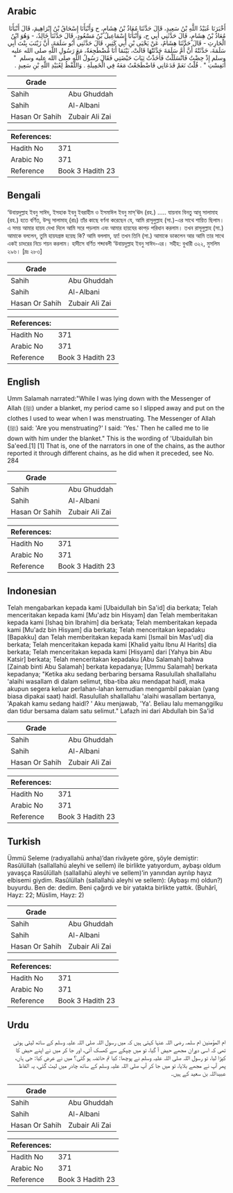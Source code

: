## Arabic


<div dir="rtl" lang="ar" style={{fontSize:'larger',backgroundColor:'#f8f9fa',padding:20}}>
أَخْبَرَنَا عُبَيْدُ اللَّهِ بْنُ سَعِيدٍ، قَالَ حَدَّثَنَا مُعَاذُ بْنُ هِشَامٍ، ح وَأَنْبَأَنَا إِسْحَاقُ بْنُ إِبْرَاهِيمَ، قَالَ أَنْبَأَنَا مُعَاذُ بْنُ هِشَامٍ، قَالَ حَدَّثَنِي أَبِي ح، وَأَنْبَأَنَا إِسْمَاعِيلُ بْنُ مَسْعُودٍ، قَالَ حَدَّثَنَا خَالِدٌ، - وَهُوَ ابْنُ الْحَارِثِ - قَالَ حَدَّثَنَا هِشَامٌ، عَنْ يَحْيَى بْنِ أَبِي كَثِيرٍ، قَالَ حَدَّثَنِي أَبُو سَلَمَةَ، أَنَّ زَيْنَبَ بِنْتَ أَبِي سَلَمَةَ، حَدَّثَتْهُ أَنَّ أُمَّ سَلَمَةَ حَدَّثَتْهَا قَالَتْ، بَيْنَمَا أَنَا مُضْطَجِعَةٌ، مَعَ رَسُولِ اللَّهِ صلى الله عليه وسلم إِذْ حِضْتُ فَانْسَلَلْتُ فَأَخَذْتُ ثِيَابَ حَيْضَتِي فَقَالَ رَسُولُ اللَّهِ صلى الله عليه وسلم ‏ "‏ أَنَفِسْتِ ‏"‏ ‏.‏ قُلْتُ نَعَمْ فَدَعَانِي فَاضْطَجَعْتُ مَعَهُ فِي الْخَمِيلَةِ ‏.‏ وَاللَّفْظُ لِعُبَيْدِ اللَّهِ بْنِ سَعِيدٍ ‏.‏
</div>
<div style={{backgroundColor:'#f8f9fa',padding:20, marginBottom: 10}}><table> <thead> <tr> <th>Grade</th> <th></th> </tr> </thead> <tbody> <tr><td>Sahih</td><td>Abu Ghuddah</td></tr><tr><td>Sahih</td><td>Al-Albani</td></tr><tr><td>Hasan Or Sahih</td><td>Zubair Ali Zai</td></tr></tbody></table><table> <thead> <tr> <th>References:</th> <th></th> </tr> </thead> <tbody><tr><td>Hadith No</td><td>371</td></tr><tr><td>Arabic No</td><td>371</td></tr><tr><td>Reference</td><td>Book 3 Hadith 23</td></tr></tbody></table></div>

## Bengali


<div dir="ltr" lang="bn" style={{fontSize:'larger',backgroundColor:'#f8f9fa',padding:20}}>
‘উবায়দুল্লাহ ইবনু সাঈদ, ইসহাক ইবনু ইবরাহীম ও ইসমাঈল ইবনু মাস্'ঊদ (রহ.) ..... যায়নাব বিনতু আবূ সালামাহ (রহ.) হতে বর্ণিত, উম্মু সালামাহ্ (রাঃ) তাঁর কাছে বর্ণনা করেছেন যে, আমি রাসূলুল্লাহ (সা.)-এর সাথে শায়িত ছিলাম। এ সময় আমার হায়য দেখা দিলে আমি সরে পড়লাম এবং আমার হায়যের কাপড় পরিধান করলাম। তখন রাসূলুল্লাহ (সা.) আমাকে বললেন, তুমি হায়যগ্রস্ত হয়েছ কি? আমি বললাম, হ্যা! তখন তিনি (সা.) আমাকে ডাকলেন আর আমি তার সাথে একই চাদরের নিচে শয়ন করলাম। হাদীসে বর্ণিত শব্দাবলী ‘উবায়দুল্লাহ ইবনু সাঈদ-এর। সহীহ: বুখারী ৩২২, মুসলিম ২৯৬। [দ্রঃ ২৮৩]
</div>
<div style={{backgroundColor:'#f8f9fa',padding:20, marginBottom: 10}}><table> <thead> <tr> <th>Grade</th> <th></th> </tr> </thead> <tbody> <tr><td>Sahih</td><td>Abu Ghuddah</td></tr><tr><td>Sahih</td><td>Al-Albani</td></tr><tr><td>Hasan Or Sahih</td><td>Zubair Ali Zai</td></tr></tbody></table><table> <thead> <tr> <th>References:</th> <th></th> </tr> </thead> <tbody><tr><td>Hadith No</td><td>371</td></tr><tr><td>Arabic No</td><td>371</td></tr><tr><td>Reference</td><td>Book 3 Hadith 23</td></tr></tbody></table></div>

## English


<div dir="ltr" lang="en" style={{fontSize:'larger',backgroundColor:'#f8f9fa',padding:20}}>
Umm Salamah narrated:"While I was lying down with the Messenger of Allah (ﷺ) under a blanket, my period came so I slipped away and put on the clothes I used to wear when I was menstruating. The Messenger of Allah (ﷺ) said: 'Are you menstruating?' I said: 'Yes.' Then he called me to lie down with him under the blanket." This is the wording of 'Ubaidullah bin Sa'eed.[1] [1] That is, one of the narrators in one of the chains, as the author reported it through different chains, as he did when it preceded, see No. 284
</div>
<div style={{backgroundColor:'#f8f9fa',padding:20, marginBottom: 10}}><table> <thead> <tr> <th>Grade</th> <th></th> </tr> </thead> <tbody> <tr><td>Sahih</td><td>Abu Ghuddah</td></tr><tr><td>Sahih</td><td>Al-Albani</td></tr><tr><td>Hasan Or Sahih</td><td>Zubair Ali Zai</td></tr></tbody></table><table> <thead> <tr> <th>References:</th> <th></th> </tr> </thead> <tbody><tr><td>Hadith No</td><td>371</td></tr><tr><td>Arabic No</td><td>371</td></tr><tr><td>Reference</td><td>Book 3 Hadith 23</td></tr></tbody></table></div>

## Indonesian


<div dir="ltr" lang="id" style={{fontSize:'larger',backgroundColor:'#f8f9fa',padding:20}}>
Telah mengabarkan kepada kami [Ubaidullah bin Sa'id] dia berkata; Telah menceritakan kepada kami [Mu'adz bin Hisyam] dan Telah memberitakan kepada kami [Ishaq bin Ibrahim] dia berkata; Telah memberitakan kepada kami [Mu'adz bin Hisyam] dia berkata; Telah menceritakan kepadaku [Bapakku] dan Telah memberitakan kepada kami [Ismail bin Mas'ud] dia berkata; Telah menceritakan kepada kami [Khalid yaitu Ibnu Al Harits] dia berkata; Telah menceritakan kepada kami [Hisyam] dari [Yahya bin Abu Katsir] berkata; Telah menceritakan kepadaku [Abu Salamah] bahwa [Zainab binti Abu Salamah] berkata kepadanya; [Ummu Salamah] berkata kepadanya; "Ketika aku sedang berbaring bersama Rasulullah shallallahu 'alaihi wasallam di dalam selimut, tiba-tiba aku mendapat haidl, maka akupun segera keluar perlahan-lahan kemudian mengambil pakaian (yang biasa dipakai saat) haidl. Rasulullah shallallahu 'alaihi wasallam bertanya, 'Apakah kamu sedang haidl? ' Aku menjawab, 'Ya'. Beliau lalu memanggilku dan tidur bersama dalam satu selimut." Lafazh ini dari Abdullah bin Sa'id
</div>
<div style={{backgroundColor:'#f8f9fa',padding:20, marginBottom: 10}}><table> <thead> <tr> <th>Grade</th> <th></th> </tr> </thead> <tbody> <tr><td>Sahih</td><td>Abu Ghuddah</td></tr><tr><td>Sahih</td><td>Al-Albani</td></tr><tr><td>Hasan Or Sahih</td><td>Zubair Ali Zai</td></tr></tbody></table><table> <thead> <tr> <th>References:</th> <th></th> </tr> </thead> <tbody><tr><td>Hadith No</td><td>371</td></tr><tr><td>Arabic No</td><td>371</td></tr><tr><td>Reference</td><td>Book 3 Hadith 23</td></tr></tbody></table></div>

## Turkish


<div dir="ltr" lang="tr" style={{fontSize:'larger',backgroundColor:'#f8f9fa',padding:20}}>
Ümmü Seleme (radıyallahü anha)’dan rivâyete göre, şöyle demiştir: Rasûlüllah (sallallahü aleyhi ve sellem) ile birlikte yatıyordum, aybaşı oldum yavaşça Rasûlüllah (sallallahü aleyhi ve sellem)’in yanından ayrılıp hayız elbisemi giydim. Rasûlüllah (sallallahü aleyhi ve sellem): (Aybaşı mı) oldun?) buyurdu. Ben de: dedim. Beni çağırdı ve bir yatakta birlikte yattık. (Buhârî, Hayz: 22; Müslim, Hayz: 2)
</div>
<div style={{backgroundColor:'#f8f9fa',padding:20, marginBottom: 10}}><table> <thead> <tr> <th>Grade</th> <th></th> </tr> </thead> <tbody> <tr><td>Sahih</td><td>Abu Ghuddah</td></tr><tr><td>Sahih</td><td>Al-Albani</td></tr><tr><td>Hasan Or Sahih</td><td>Zubair Ali Zai</td></tr></tbody></table><table> <thead> <tr> <th>References:</th> <th></th> </tr> </thead> <tbody><tr><td>Hadith No</td><td>371</td></tr><tr><td>Arabic No</td><td>371</td></tr><tr><td>Reference</td><td>Book 3 Hadith 23</td></tr></tbody></table></div>

## Urdu


<div dir="rtl" lang="ur" style={{fontSize:'larger',backgroundColor:'#f8f9fa',padding:20}}>
ام المؤمنین ام سلمہ رضی اللہ عنہا کہتی ہیں کہ میں رسول اللہ صلی اللہ علیہ وسلم کے ساتھ لیٹی ہوئی تھی کہ اسی دوران مجھے حیض آ گیا، تو میں چپکے سے کھسک آئی، اور جا کر میں نے اپنے حیض کا کپڑا لیا، تو رسول اللہ صلی اللہ علیہ وسلم نے پوچھا: کیا تم حائضہ ہو گئی؟ میں نے عرض کیا: جی ہاں، پھر آپ نے مجھے بلایا، تو میں جا کر آپ صلی اللہ علیہ وسلم کے ساتھ چادر میں لیٹ گئی، یہ الفاظ عبیداللہ بن سعید کے ہیں۔
</div>
<div style={{backgroundColor:'#f8f9fa',padding:20, marginBottom: 10}}><table> <thead> <tr> <th>Grade</th> <th></th> </tr> </thead> <tbody> <tr><td>Sahih</td><td>Abu Ghuddah</td></tr><tr><td>Sahih</td><td>Al-Albani</td></tr><tr><td>Hasan Or Sahih</td><td>Zubair Ali Zai</td></tr></tbody></table><table> <thead> <tr> <th>References:</th> <th></th> </tr> </thead> <tbody><tr><td>Hadith No</td><td>371</td></tr><tr><td>Arabic No</td><td>371</td></tr><tr><td>Reference</td><td>Book 3 Hadith 23</td></tr></tbody></table></div>